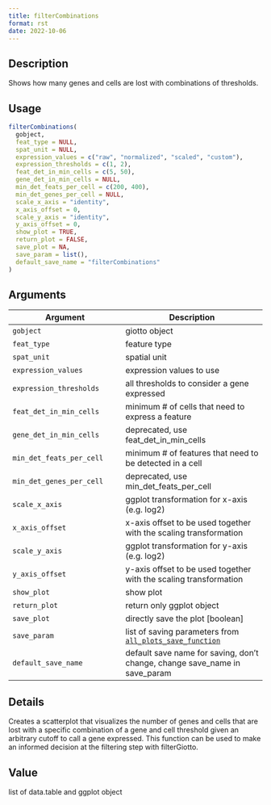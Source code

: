 ```yaml
--- 
title: filterCombinations 
format: rst 
date: 2022-10-06 
--- 
```


## Description

Shows how many genes and cells are lost with combinations of thresholds.


## Usage

```r
filterCombinations(
  gobject,
  feat_type = NULL,
  spat_unit = NULL,
  expression_values = c("raw", "normalized", "scaled", "custom"),
  expression_thresholds = c(1, 2),
  feat_det_in_min_cells = c(5, 50),
  gene_det_in_min_cells = NULL,
  min_det_feats_per_cell = c(200, 400),
  min_det_genes_per_cell = NULL,
  scale_x_axis = "identity",
  x_axis_offset = 0,
  scale_y_axis = "identity",
  y_axis_offset = 0,
  show_plot = TRUE,
  return_plot = FALSE,
  save_plot = NA,
  save_param = list(),
  default_save_name = "filterCombinations"
)
```


## Arguments

Argument      |Description
------------- |----------------
`gobject`     |     giotto object
`feat_type`     |     feature type
`spat_unit`     |     spatial unit
`expression_values`     |     expression values to use
`expression_thresholds`     |     all thresholds to consider a gene expressed
`feat_det_in_min_cells`     |     minimum # of cells that need to express a feature
`gene_det_in_min_cells`     |     deprecated, use feat_det_in_min_cells
`min_det_feats_per_cell`     |     minimum # of features that need to be detected in a cell
`min_det_genes_per_cell`     |     deprecated, use min_det_feats_per_cell
`scale_x_axis`     |     ggplot transformation for x-axis (e.g. log2)
`x_axis_offset`     |     x-axis offset to be used together with the scaling transformation
`scale_y_axis`     |     ggplot transformation for y-axis (e.g. log2)
`y_axis_offset`     |     y-axis offset to be used together with the scaling transformation
`show_plot`     |     show plot
`return_plot`     |     return only ggplot object
`save_plot`     |     directly save the plot [boolean]
`save_param`     |     list of saving parameters from [`all_plots_save_function`](#allplotssavefunction)
`default_save_name`     |     default save name for saving, don't change, change save_name in save_param


## Details

Creates a scatterplot that visualizes the number of genes and cells that are
 lost with a specific combination of a gene and cell threshold given an arbitrary cutoff
 to call a gene expressed. This function can be used to make an informed decision at the
 filtering step with filterGiotto.


## Value

list of data.table and ggplot object


